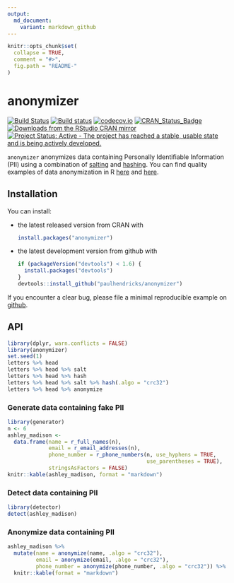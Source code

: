 ```yaml
---
output:
  md_document:
    variant: markdown_github
---
```


<!-- README.md is generated from README.Rmd. Please edit that file -->

```r
knitr::opts_chunk$set(
  collapse = TRUE,
  comment = "#>",
  fig.path = "README-"
)
```

# anonymizer

[![Build Status](https://travis-ci.org/paulhendricks/anonymizer.png?branch=master)](https://travis-ci.org/paulhendricks/anonymizer)
[![Build status](https://ci.appveyor.com/api/projects/status/qu5j8q9wvit2i3pe/branch/master?svg=true)](https://ci.appveyor.com/project/paulhendricks/anonymizer/branch/master)
[![codecov.io](http://codecov.io/github/paulhendricks/anonymizer/coverage.svg?branch=master)](http://codecov.io/github/paulhendricks/anonymizer?branch=master)
[![CRAN_Status_Badge](http://www.r-pkg.org/badges/version/anonymizer)](http://cran.r-project.org/package=anonymizer)
[![Downloads from the RStudio CRAN mirror](http://cranlogs.r-pkg.org/badges/anonymizer)](http://cran.rstudio.com/package=anonymizer)
[![Project Status: Active - The project has reached a stable, usable state and is being actively developed.](http://www.repostatus.org/badges/0.1.0/active.svg)](http://www.repostatus.org/#active)

`anonymizer` anonymizes data containing Personally Identifiable Information (PII) using a combination of [salting](https://en.wikipedia.org/wiki/Salt_%28cryptography%29) and [hashing](https://en.wikipedia.org/wiki/Hash_function). You can find quality examples of data anonymization in R [here](http://jangorecki.github.io/blog/2014-11-07/Data-Anonymization-in-R.html) and [here](http://4dpiecharts.com/2011/08/23/anonymising-data/).

## Installation

You can install:

* the latest released version from CRAN with

    ```R
    install.packages("anonymizer")
    ````

* the latest development version from github with

    ```R
    if (packageVersion("devtools") < 1.6) {
      install.packages("devtools")
    }
    devtools::install_github("paulhendricks/anonymizer")
    ```

If you encounter a clear bug, please file a minimal reproducible example on [github](https://github.com/paulhendricks/anonymizer/issues).

## API

```r
library(dplyr, warn.conflicts = FALSE)
library(anonymizer)
set.seed(1)
letters %>% head
letters %>% head %>% salt
letters %>% head %>% hash
letters %>% head %>% salt %>% hash(.algo = "crc32")
letters %>% head %>% anonymize
```

### Generate data containing fake PII

```r
library(generator)
n <- 6
ashley_madison <- 
  data.frame(name = r_full_names(n), 
             email = r_email_addresses(n), 
             phone_number = r_phone_numbers(n, use_hyphens = TRUE, 
                                            use_parentheses = TRUE), 
             stringsAsFactors = FALSE)
knitr::kable(ashley_madison, format = "markdown")
```

### Detect data containing PII

```r
library(detector)
detect(ashley_madison)
```

### Anonymize data containing PII

```r
ashley_madison %>% 
  mutate(name = anonymize(name, .algo = "crc32"), 
         email = anonymize(email, .algo = "crc32"), 
         phone_number = anonymize(phone_number, .algo = "crc32")) %>% 
  knitr::kable(format = "markdown")
```

